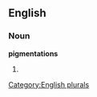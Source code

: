 
==English==

===Noun===
'''pigmentations'''

# {{plural of|[[pigmentation]]}}

[[Category:English plurals]]